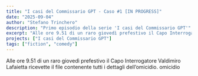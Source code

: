 ```yaml
---
title: "I casi del Commissario GPT - Caso #1 [IN PROGRESS]"
date: "2025-09-04"
author: "Stefano Trinchero"
description: "Primo episodio della serie 'I casi del Commissario GPT'"
excerpt: "Alle ore 9.51 di un raro giovedì prefestivo il Capo Interrogatore Valdimiro Lafaietta ricevette il file contenente tutti i dettagli dell’omicidio."
projects: ["I casi del Commissario GPT"]
tags: ["fiction", "comedy"]
---
```



Alle ore 9.51 di un raro giovedì prefestivo il Capo Interrogatore Valdimiro Lafaietta ricevette il file contenente tutti i dettagli dell’omicidio. 
<ChatBubble>
omicidio
</ChatBubble>
